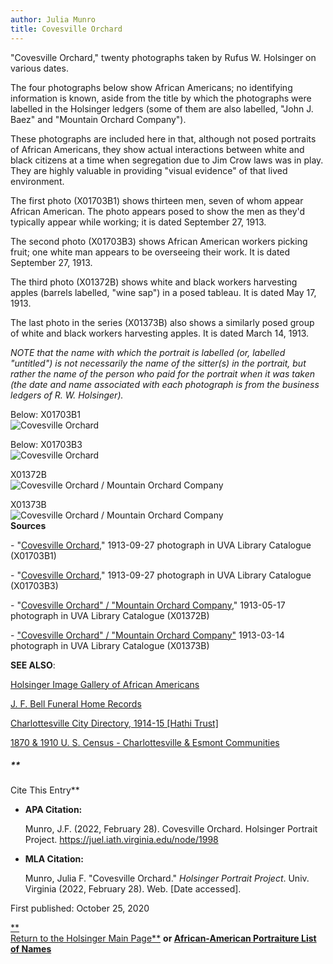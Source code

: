 ```yaml
---
author: Julia Munro
title: Covesville Orchard
---
```

"Covesville Orchard," twenty photographs taken by Rufus W. Holsinger on various dates. 

The four photographs below show African Americans; no identifying information is known, aside from the title by which the photographs were labelled in the Holsinger ledgers (some of them are also labelled, "John J. Baez" and "Mountain Orchard Company").  
  
These photographs are included here in that, although not posed portraits of African Americans, they show actual interactions between white and black citizens at a time when segregation due to Jim Crow laws was in play. They are highly valuable in providing "visual evidence" of that lived environment.

The first photo (X01703B1) shows thirteen men, seven of whom appear African American. The photo appears posed to show the men as they'd typically appear while working; it is dated September 27, 1913.

The second photo (X01703B3) shows African American workers picking fruit; one white man appears to be overseeing their work. It is dated September 27, 1913.

The third photo (X01372B) shows white and black workers harvesting apples (barrels labelled, "wine sap") in a posed tableau. It is dated May 17, 1913.

The last photo in the series (X01373B) also shows a similarly posed group of white and black workers harvesting apples. It is dated March 14, 1913.

_NOTE that the name with which the portrait is labelled (or, labelled "untitled") is not necessarily the name of the sitter(s) in the portrait, but rather the name of the person who paid for the portrait when it was taken (the date and name associated with each photograph is from the business ledgers of R. W. Holsinger)._ 

Below: X01703B1  
![Covesville Orchard](https://iiif.lib.virginia.edu/iiif/uva-lib:1041361/full/778,561/0/default.jpg "Covesville Orchard")

Below: X01703B3  
![Covesville Orchard](https://iiif.lib.virginia.edu/iiif/uva-lib:1041363/full/778,561/0/default.jpg "Covesville Orchard")

X01372B  
![Covesville Orchard / Mountain Orchard Company](https://iiif.lib.virginia.edu/iiif/uva-lib:1041186/full/778,561/0/default.jpg "Covesville Orchard / Mountain Orchard Company")

X01373B  
![Covesville Orchard / Mountain Orchard Company](https://iiif.lib.virginia.edu/iiif/uva-lib:1041187/full/778,561/0/default.jpg "Covesville Orchard / Mountain Orchard Company")  
**Sources**

\- "[Covesville Orchard](https://v3.lib.virginia.edu/sources/images/items/uva-lib:1041361 "Covesville Orchard")," 1913-09-27 photograph in UVA Library Catalogue (X01703B1)    
  

\- "[Covesville Orchard](https://v3.lib.virginia.edu/sources/images/items/uva-lib:1041363 "Covesville Orchard")," 1913-09-27 photograph in UVA Library Catalogue (X01703B3) 

\- "[Covesville Orchard" / "Mountain Orchard Company](https://v3.lib.virginia.edu/sources/images/items/uva-lib:1041186 "Covesville Orchard / Mountain Orchard Company")," 1913-05-17 photograph in UVA Library Catalogue (X01372B)  
  

\- ["Covesville Orchard" / "Mountain Orchard Company"](https://v3.lib.virginia.edu/sources/images/items/uva-lib:1041187 "Covesville Orchard / Mountain Orchard Company") 1913-03-14 photograph in UVA Library Catalogue (X01373B) 

**SEE ALSO**:

[Holsinger Image Gallery of African Americans](http://rwholsingerphotos.org/images.php "Holsinger Image Gallery of African Americans")

[J. F. Bell Funeral Home Records](http://www2.vcdh.virginia.edu/afam/raceandplace/perl_scripts/funeral_search.html "J. F. Bell Funeral Home Database")

[Charlottesville City Directory, 1914-15 \[Hathi Trust\]](https://catalog.hathitrust.org/Record/101954103 "Charlottesville City Directory, 1914-15") 

[1870 & 1910 U. S. Census - Charlottesville & Esmont Communities](http://www2.vcdh.virginia.edu/afam/raceandplace/census/search_both.html "1870 & 1910 U. S. Census: Charlottesville and Esmont Communities")

##### **  
Cite This Entry**

*   **APA Citation:**
    
    Munro, J.F. (2022, February 28). Covesville Orchard. Holsinger Portrait Project. https://juel.iath.virginia.edu/node/1998
    
*   **MLA Citation:**
    
    Munro, Julia F. "Covesville Orchard." _Holsinger Portrait Project_. Univ. Virginia (2022, February 28). Web. \[Date accessed\].
    

  
First published: October 25, 2020

[**  
Return to the Holsinger Main Page**](http://juel.iath.virginia.edu/node/980) **or [African-American Portraiture List of Names](http://juel.iath.virginia.edu/node/996)**